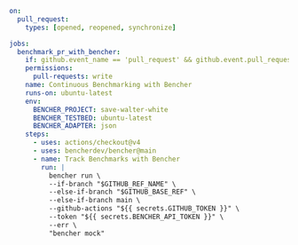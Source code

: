 ```yaml
on:
  pull_request:
    types: [opened, reopened, synchronize]

jobs:
  benchmark_pr_with_bencher:
    if: github.event_name == 'pull_request' && github.event.pull_request.head.repo.full_name == github.repository
    permissions:
      pull-requests: write
    name: Continuous Benchmarking with Bencher
    runs-on: ubuntu-latest
    env:
      BENCHER_PROJECT: save-walter-white
      BENCHER_TESTBED: ubuntu-latest
      BENCHER_ADAPTER: json
    steps:
      - uses: actions/checkout@v4
      - uses: bencherdev/bencher@main
      - name: Track Benchmarks with Bencher
        run: |
          bencher run \
          --if-branch "$GITHUB_REF_NAME" \
          --else-if-branch "$GITHUB_BASE_REF" \
          --else-if-branch main \
          --github-actions "${{ secrets.GITHUB_TOKEN }}" \
          --token "${{ secrets.BENCHER_API_TOKEN }}" \
          --err \
          "bencher mock"
```
